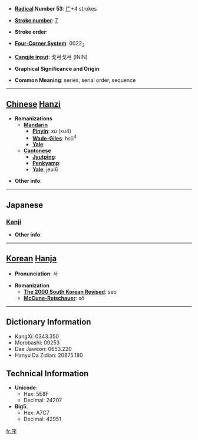 * '''[[Wiktionary:Chinese radical index| Radical]] Number 53''': [[Wiktionary:Chinese radical index 广|广]]+4 strokes

* '''[[Wiktionary:Chinese total strokes index|Stroke number]]''': [[Wiktionary:Chinese total strokes index 7|7]]

* '''Stroke order''': 

* '''[[Wiktionary:Chinese four corner index|Four-Corner System]]''': 0022<sub>2</sub>

* '''[[Wiktionary:Chinese Cangjie index|Cangjie input]]''': 戈弓戈弓 (ININ)

* '''Graphical Significance and Origin''': 

* '''Common Meaning''': series, serial order, sequence

----

== [[Chinese]] [[Hanzi]] ==

* '''Romanizations'''
** '''[[Mandarin]]'''
*** '''[[Pinyin]]''': xù (xu4)
*** '''[[Wade-Giles]]''': hsü<sup>4</sup>
*** '''[[Yale]]''': 
** '''[[Cantonese]]'''
*** '''[[Jyutping]]''':
*** '''[[Penkyamp]]''': 
*** '''[[Yale]]''': jeui6

* '''Other info''': 

----

==Japanese==
===[[Kanji]]===
{{kanji|on readings=[[じょ]] (jo)|kun readings=[[ついで]] (tsuide), [[のべる]] (noberu)}}

* '''Other info''':  

----

== [[Korean]] [[Hanja]] ==

* '''Pronunciation''': 서

* '''Romanization'''
** '''[[The 2000 South Korean Revised Romanization|The 2000 South Korean Revised]]''': seo
** '''[[McCune-Reischauer]]''': sŏ

----

== Dictionary Information ==

* KangXi: 0343.350
* Morobashi: 09253
* Dae Jaweon: 0653.220
* Hanyu Da Zidian: 20875.180

== Technical Information ==

* '''Unicode''':
** Hex: 5E8F
** Decimal: 24207
* '''Big5''':
** Hex: A7C7
** Decimal: 42951

[[fr:序]]
